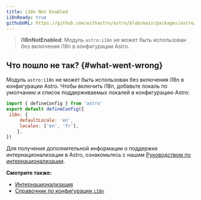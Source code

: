 ```yaml
---
title: i18n Not Enabled
i18nReady: true
githubURL: https://github.com/withastro/astro/blob/main/packages/astro/src/core/errors/errors-data.ts
---
```


> **i18nNotEnabled**: Модуль `astro:i18n` не может быть использован без включения i18n в конфигурации Astro.

## Что пошло не так? \{#what-went-wrong\}

Модуль `astro:i18n` не может быть использован без включения i18n в конфигурации Astro. Чтобы включить i18n, добавьте локаль по умолчанию и список поддерживаемых локалей в конфигурацию Astro:

```js
import { defineConfig } from 'astro'
export default defineConfig({
 i18n: {
	 defaultLocale: 'en',
	 locales: ['en', 'fr'],
	},
})
```

Для получения дополнительной информации о поддержке интернационализации в Astro, ознакомьтесь с нашим [Руководством по интернационализации](/ru/guides/internationalization/).

**Смотрите также:**

-  [Интернационализация](/ru/guides/internationalization/)
-  [Справочник по конфигурации `i18n`](/ru/reference/configuration-reference/#i18n)